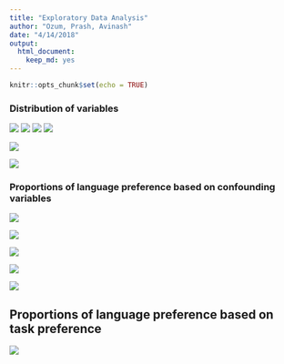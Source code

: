 ```yaml
---
title: "Exploratory Data Analysis"
author: "Ozum, Prash, Avinash"
date: "4/14/2018"
output: 
  html_document:
    keep_md: yes
---
```


```r
knitr::opts_chunk$set(echo = TRUE)
```

### Distribution of variables 

![](../docs/background.png)
![](../docs/coding_experience.png)
![](../docs/coding_love.png)
![](../docs/first_language.png)

![](../docs/task_preference.png) 

![](../docs/active_languages.png)

### Proportions of language preference based on confounding variables

![](../docs/background_prop.png)

![](../docs/coding_experience_prop.png)

![](../docs/coding_love_prop.png)

![](../docs/first_language_prop.png)

![](../docs/active_languages_prop.png)


## Proportions of language preference based on task preference

![](../docs/task_preference_prop.png)



